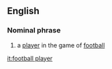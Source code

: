 ==English==
===Nominal phrase===
#{{fb}} a [[player]] in the game of [[football]]

{{cat|Nominal phrases}}

[[it:football player]]